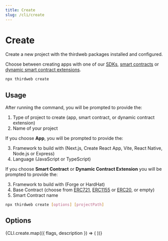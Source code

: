 ```yaml
---
title: Create
slug: /cli/create
---
```



# Create

Create a new project with the thirdweb packages installed and configured.

Choose between creating apps with one of our [SDKs](/sdk),
[smart contracts](/solidity/base-contracts) or
[dynamic smart contract extensions](/solidity/extensions).

```bash
npx thirdweb create
```

## Usage

After running the command, you will be prompted to provide the:

1. Type of project to create (app, smart contract, or dynamic contract extension)
2. Name of your project

If you choose **App**, you will be prompted to provide the:

3. Framework to build with (Next.js, Create React App, Vite, React Native, Node.js or Express)
4. Language (JavaScript or TypeScript)

If you choose **Smart Contract** or **Dynamic Contract Extension** you will be prompted to provide the:

3. Framework to build with (Forge or HardHat)
4. Base Contract (choose from [ERC721](/solidity/base-contracts/erc721base), [ERC1155](/solidity/base-contracts/erc1155base) or [ERC20](/solidity/base-contracts/erc20base), or empty)
5. Smart Contract name

```bash
npx thirdweb create [options] [projectPath]
```

## Options

<div>
  {CLI.create.map(({ flags, description }) => (
    <CLIOptions flags={flags} description={description} />
  ))}
</div>
